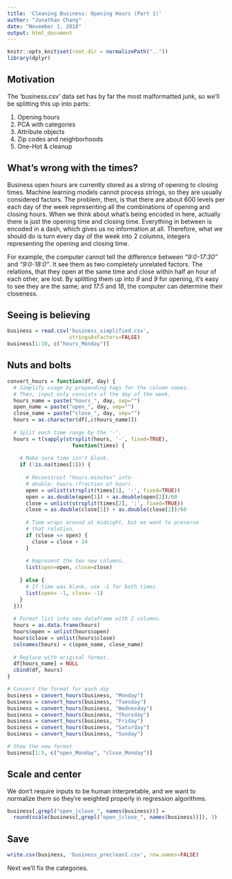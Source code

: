 ```yaml
---
title: 'Cleaning Business: Opening Hours (Part 1)'
author: "Jonathan Chang"
date: "November 1, 2018"
output: html_document
---
```


```r
knitr::opts_knit$set(root.dir = normalizePath(".."))
library(dplyr)
```

## Motivation

The 'business.csv' data set has by far the most malformatted junk, so we'll be splitting this up into parts:

1. Opening hours
2. PCA with categories
3. Attribute objects
4. Zip codes and neighborhoods
5. One-Hot & cleanup

## What's wrong with the times?

Business open hours are currently stored as a string of opening to closing times. Machine learning models cannot process strings, so they are usually considered factors. The problem, then, is that there are about 600 levels per each day of the week representing all the combinations of opening and closing hours. When we think about what's being encoded in here, actually there is just the opening time and closing time. Everything in between is encoded in a dash, which gives us no information at all. Therefore, what we should do is turn every day of the week into 2 columns, integers representing the opening and closing time.

For example, the computer cannot tell the difference between *"9:0-17:30"* and *"9:0-18:0"*. It see them as two completely unrelated factors. The relations, that they open at the same time and close within half an hour of each other, are lost. By splitting them up into *9* and *9* for opening, it's easy to see they are the same; and *17.5* and *18*, the computer can determine their closeness.

## Seeing is believing

```r
business = read.csv('business_simplified.csv', 
                    stringsAsFactors=FALSE)
business[1:10, c("hours_Monday")]
```

## Nuts and bolts

```r
convert_hours = function(df, day) {
  # Simplify usage by prepending tags for the column names.
  # Then, input only consists of the day of the week.
  hours_name = paste("hours_", day, sep="")
  open_name = paste("open_", day, sep="")
  close_name = paste("close_", day, sep="")
  hours = as.character(df[,c(hours_name)])
  
  # Split each time range by the '-'.
  hours = t(sapply(strsplit(hours, '-', fixed=TRUE), 
                     function(times) {
                       
    # Make sure time isn't blank.
    if (!is.na(times[1])) {
      
      # Reconstruct "hours:minutes" into 
      # double: hours.(fraction of hour).
      open = unlist(strsplit(times[1], ':', fixed=TRUE))
      open = as.double(open[1]) + as.double(open[2])/60
      close = unlist(strsplit(times[2], ':', fixed=TRUE))
      close = as.double(close[1]) + as.double(close[2])/60
      
      # Time wraps around at midnight, but we want to preserve
      # that relation.
      if (close <= open) {
        close = close + 24
      }
      
      # Represent the two new columns.
      list(open=open, close=close)
      
    } else {
      # If time was blank, use -1 for both times.
      list(open= -1, close= -1)
    }
  }))
  
  # Format list into new dataframe with 2 columns.
  hours = as.data.frame(hours)
  hours$open = unlist(hours$open)
  hours$close = unlist(hours$close)
  colnames(hours) = c(open_name, close_name)
  
  # Replace with original format.
  df[hours_name] = NULL
  cbind(df, hours)
}

# Convert the format for each day
business = convert_hours(business, "Monday")
business = convert_hours(business, "Tuesday")
business = convert_hours(business, "Wednesday")
business = convert_hours(business, "Thursday")
business = convert_hours(business, "Friday")
business = convert_hours(business, "Saturday")
business = convert_hours(business, "Sunday")

# Show the new format
business[1:5, c("open_Monday", "close_Monday")]
```

## Scale and center

We don't require inputs to be human interpretable, and we want to normalize them so they're weighted properly in regression algorithms.

```r
business[,grepl("open_|close_", names(business))] = 
  round(scale(business[,grepl("open_|close_", names(business))]), 3)
```

## Save
```r
write.csv(business, 'business_preclean1.csv', row.names=FALSE)
```

Next we'll fix the categories.